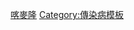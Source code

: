 <noinclude>{{main|2019冠状病毒病秘鲁疫情}}</noinclude>
{{Medical cases chart
|numwidth=wmmm
|barwidth=medium

|disease=2019冠状病毒病
|location=秘魯
|outbreak=2019冠状病毒病病例数
|right2=死亡数
|recoveries=y

|data=
2020-03-06;;;1
2020-03-07;;;6
2020-03-08;;;7
2020-03-09;;;9
2020-03-10;;;11
2020-03-11;;;17
2020-03-12;;;22
2020-03-13;;;38
2020-03-14;;;43
2020-03-15;;;71
2020-03-16;;;86
2020-03-17;;;117
2020-03-18;;;145
2020-03-19;3;2;234
2020-03-20;4;2;263
2020-03-21;5;2;318
2020-03-22;5;2;363
2020-03-23;5;2;395
2020-03-24;7;4;416
2020-03-25;9;4;480
2020-03-26;9;4;580
2020-03-27;11;16;635
2020-03-28;16;16;671
2020-03-29;18;16;852
2020-03-30;24;269;950
2020-03-31;30;394;1065
2020-04-01;47;447;1323
2020-04-02;55;537;1414
2020-04-03;61;537;1595
2020-04-04;73;914;1746
2020-04-05;83;989;2281
2020-04-06;92;997;2561
2020-04-07;107;1231;2954
2020-04-08;121;1333;4342
2020-04-09;138;1438;5256
2020-04-10;169;1569;5897
2020-04-11;181;1739;6848
2020-04-12;193;1798;7519
2020-04-13;216;2642;9784
2020-04-14;230;2869;10303
2020-04-15;254;3108;11475
2020-04-16;274;6120;12491
2020-04-17;300;6541;13489
2020-04-18;348;6684;14420
2020-04-19;400;6811;15628
2020-04-20;445;6968;16325
2020-04-21;484;6982;17837
2020-04-22;530;7027;19250
2020-04-23;572;7422;20914
2020-04-24;634;7496;21648
2020-04-25;700;7797;25331
2020-04-26;728;8088;27517
2020-04-27;782;8425;28699
2020-04-28;854;9179;31190
2020-04-29;943;10037;33931
2020-04-30;1051;10405;36976
2020-05-01;1124;11129;40459
2020-05-02;1200;12434;42534
2020-05-03;1286;13550;45928
2020-05-04;1344;14427;47372
2020-05-05;1444;15413;51189
2020-05-06;1533;17527;54817
2020-05-07;1627;18388;58526
2020-05-08;1714;19012;61847
2020-05-09;1814;20246;65015
2020-05-10;1889;21349;67307
2020-05-11;1961;22406;68822
2020-05-12;2057;23324;72059
2020-05-13;2169;24324;76306
2020-05-14;2267;25151;80604
2020-05-15;2392;27147;84495
2020-05-16;2523;28272;88541
2020-05-17;2648;28621;92273
2020-05-18;2789;30306;94933
2020-05-19;2914;36524;99483
2020-05-20;3024;41968;104020
2020-05-21;3148;43587;108769
2020-05-22;3244;44848;111698
2020-05-23;3371;47915;115754
2020-05-24;3500;49795;119959
2020-05-25;3629;50949;123979
2020-05-26;3788;52906;129751
2020-05-27;3983;56169;135905
2020-05-28;4099;59442;141779
2020-05-29;4230;62791;148285
2020-05-30;4371;66447;155671
2020-05-31;4506;67208;164476
2020-06-01;4634;68507;170039
2020-06-02;4767;69257;174884
2020-06-03;4894;72319;178914
2020-06-04;5031;76228;183198
2020-06-05;5162;79214;187400
2020-06-06;5301;82731;191758
2020-06-07;5465;86219;196515
2020-06-08;5571;89556;199696
2020-06-09;5738;92929;203736
2020-06-10;5903;98031;208823
2020-06-11;6109;102429;214788
2020-06-12;6308;107133;220749
2020-06-13;6498;111724;225132
2020-06-14;6688;115579;229736
2020-06-15;6860;119409;232992
2020-06-16;7056;125205;237156
2020-06-17;7257;128622;240908
2020-06-18;7461;131190;244388
2020-06-19;7660;135520;247925
2020-06-20;7861;138763;251338
2020-06-21;8045;141967;254936
2020-06-22;8223;145320;257447
2020-06-23;8404;148437;260810
2020-06-24;8586;151589;264689
2020-06-25;8761;156074;268602
2020-06-26;8939;159806;272364
2020-06-27;9135;164024;275989
2020-06-28;9317;167998;279419
2020-06-29;9504;171159;282365
2020-06-30;9677;174535;285213
2020-07-01;9860;178245;288477
2020-07-02;10045;182097;292004
2020-07-03;10226;185852;295599
2020-07-04;10412;189621;299080
2020-07-05;10589;193957;302718
2020-07-06;10772;197619;305703
2020-07-07;10952;200938;309278
2020-07-08;11133;204748;312911
2020-07-09;11314;207802;316448
2020-07-10;11500;210638;319646
2020-07-11;11682;214152;322710
2020-07-12;11870;217111;326326
2020-07-13;12054;221008;330123
2020-07-14;12229;223261;333867
2020-07-15;12417;226400;337724
2020-07-16;12615;230994;341586
2020-07-17;12799;233982;345537
2020-07-18;12998;238086;349500
2020-07-19;13187;241955;353590
2020-07-20;13384;245081;357681
2020-07-21;13579;248746;362087
2020-07-22;17455;252246;366550;;;366,550;+1.2%;17,455;+29%{{efn-lr|name=deaths_adjustment}}
2020-07-23;17654;255945;371096
2020-07-24;17843;259423;375961
2020-07-25;18030;263130;379884
2020-07-26;18229;267850;384797
2020-07-27;18418;272547;389717
2020-07-28;18612;276452;395005
2020-07-29;18816;280044;400683
2020-07-30;19021;283915;407492
2020-07-31;19217;287127;414735
2020-08-01;19408;290835;422183
2020-08-02;19614;294187;428850
2020-08-03;19811;298091;433100
2020-08-04;20007;302457;439890
2020-08-05;20228;306430;447624
2020-08-06;20424;310337;455409
2020-08-07;20649;314332;463875
2020-08-08;20844;319171;471012
2020-08-09;21072;324020;478024
2020-08-10;21276;329404;483133
2020-08-11;21501;335756;489680
2020-08-12;21713;341938;498555
2020-08-13;25648;348006;507996;;;507,996;+1.9%;25,648;+18%{{efn-lr|name=deaths_adjustment_2}}
2020-08-14;25856;354232;516296
2020-08-15;26075;359781;525803
2020-08-16;26281;365367;535946
2020-08-17;26481;370717;541493
2020-08-18;26658;374019;549321
2020-08-19;26834;377453;558420
2020-08-20;27034;380730;567059
2020-08-21;27245;384908;576067
2020-08-22;27453;391144;585236
2020-08-23;27663;399357;594326
2020-08-24;27813;407301;600438
2020-08-25;28001;414577;607382
2020-08-26;28124;421877;613378
2020-08-27;28277;429662;621997
2020-08-28;28471;438017;629961
2020-08-29;28607;446675;639435
2020-08-30;28788;455457;647166
2020-08-31;28944;462329;652037
2020-09-01;29068;471599;657129
2020-09-02;29259;480177;663437
2020-09-03;29405;489886;670145
2020-09-04;29554;498523;676848
2020-09-05;29687;506422;683702
2020-09-06;29838;515039;689977
2020-09-07;29976;522251;691575
2020-09-08;30123;529751;696190
2020-09-09;30236;536959;702776
2020-09-10;30344;544745;710067
2020-09-11;30470;552214;716670
2020-09-12;30593;559321;722832
2020-09-13;30710;566796;729619
2020-09-14;30812;573364;733860
2020-09-15;30927;580753;738020
2020-09-16;31051;587717;744400
2020-09-17;31146;594513;750098
2020-09-18;31283;600795;756412
2020-09-19;31369;607837;762865
2020-09-20;31369;615255;768895
2020-09-21;31660;622418;772896
2020-09-22;31772;629094;776546
2020-09-23;31870;636489;782695;;;782 695;+0.79%;31 870;+0.9%{{efn-lr|name=deaths_adjustment_3}}
2020-09-24;31938;644345;788930
2020-09-25;32037;650948;794854
2020-09-26;32142;657836;800142
2020-09-27;32262;664490;805302
2020-09-28;32324;670989;808714
2020-09-29;32396;676925;811768
2020-09-30;32462;683815;814829
2020-10-01;32535;690528;818297
2020-10-02;32609;695645;821564
2020-10-03;32665;700868;824985
2020-10-04;32742;706223;828169
2020-10-05;32834;712888;829999
2020-10-06;32914;718065;832929
2020-10-07;33009;723606;835662
2020-10-08;33098;728216;838614
2020-10-09;33158;733000;843355
2020-10-10;33223;738189;846088
2020-10-11;33305;743969;849371
2020-10-12;33357;748097;851171
2020-10-13;33419;753959;853974
2020-10-14;33512;759597;856951
2020-10-15;33577;764750;859740
2020-10-16;33648;769077;862417
2020-10-17;33702;774356;865549
2020-10-18;33759;779779;868675
2020-10-19;33820;784056;870876
2020-10-20;33875;788494;874118
2020-10-21;33937;792892;876885
2020-10-22;33984;796719;879876
2020-10-23;34033;800480;883116
2020-10-24;34095;803846;886214
2020-10-25;34149;807636;888715
2020-10-26;34197;810995;890574
2020-10-27;34257;814204;892497
2020-10-28;34315;816688;894928
2020-10-29;34362;819717;897594
2020-10-30;34411;822316;900180
2020-10-31;34476;825197;902503
2020-11-01;34259;827613;904911
2020-11-02;34585;830612;906545
2020-11-03;34623;832929;908902
2020-11-04;34671;835694;911787
2020-11-05;34730;838265;914722
2020-11-06;34783;838783;917503
2020-11-07;34840;843600;920010
2020-11-08;34879;846215;922333
2020-11-09;34943;848346;923527
2020-11-10;34992;850670;925431
2020-11-11;35031;853208;928006
2020-11-12;35067;856023;930237
2020-11-13;35106;858388;932650
2020-11-14;35177;861017;934899
2020-11-15;35231;863120;937011
2020-11-16;35271;865348;938268
2020-11-17;35317;867306;939931
2020-11-18;35402;869165;941951
2020-11-19;35446;871534;943917
2020-11-20;35484;873970;946087
2020-11-21;35549;876399;948081
2020-11-22;35595;879439;949670
2020-11-23;35641;880645;950557
2020-11-24;35685;882600;952439
2020-11-25;35727;884747;954459
2020-11-26;35785;887019;956347
2020-11-27;35839;888815;958324
2020-11-28;35879;891004;960368
2020-11-29;35923;893061;962530
2020-11-30;35966;894741;963605
2020-12-01;36031;896978;965228
2020-12-02;36076;899213;967075
2020-12-03;36104;901544;968846
2020-12-04;36195;903958;970860
2020-12-05;36231;905696;972688
2020-12-06;36274;907654;973912
2020-12-07;36324;909389;975116
2020-12-08;36401;911113;976621
2020-12-09;36455;912501;977312
2020-12-10;36499;914600;979111
2020-12-11;36544;916249;980943
2020-12-12;36609;916335;983045
2020-12-13;36677;918352;984973
2020-12-14;36754;920306;986130
2020-12-15;36817;922314;987675
2020-12-16;36858;924120;989457
2020-12-17;36901;925893;991518
2020-12-18;36969;928219;993760
2020-12-19;37034;930410;995899
2020-12-20;37103;932295;997517
2020-12-21;37173;934329;998475
2020-12-22;37218;936182;1000153
2020-12-23;37273;938341;1002263
2020-12-24;37317;940040;1003982
2020-12-25;37368;941668;1005546
2020-12-26;37414;943637;1006318
2020-12-27;37474;945603;1007657
2020-12-28;37525;947427;1008908
2020-12-29;37574;949391;1010496
2020-12-30;37621;951318;1012614
2020-12-31;37680;953175;1015137
2021-01-01;37724;954982;1017199
2021-01-02;37773;956800;1018099
2021-01-03;37830;958682;1019475
2021-01-04;37873;960703;1021058
2021-01-05;37925;960896;1022018
2021-01-06;37991;962566;1024432
2021-01-07;38049;964354;1026690
2021-01-08;38145;966447;1029471
2021-01-09;38213;968355;1032275
2021-01-10;38280;969863;1035184
2021-01-11;38335;970916;1037350
2021-01-12;38399;971000;1040231
2021-01-13;38473;973374;1043640
2021-01-14;38564;976202;1048662
2021-01-15;38654;978072;1056023
2021-01-16;38770;980000;1060567
2021-01-17;38871;982111;1064909
2021-01-18;38931;984726;1068802
2021-01-19;39044;989367;1073214
2021-01-20;39157;993509;1078675
2021-01-21;39274;997285;1082907
2021-01-22;39427;1002516;1088096
2021-01-23;39608;1007748;1093938
2021-01-24;39777;1012450;1099013
2021-01-25;39889;1017544;1102795
2021-01-26;40107;1022736;1107239
2021-01-27;40272;1028120;1113970
2021-01-28;40484;1033357;1119685
2021-01-29;40686;1039619;1125875
2021-01-30;40857;1045854;1133022
2021-01-31;41026;1052050;1138239
2021-02-01;41181;1057145;1142716
2021-02-02;41354;1062850;1149764
2021-02-03;41538;1069129;1158377
2021-02-04;41753;1076446;1165052
2021-02-05;41933;1086643;1173045
2021-02-06;42121;1089040;1180478
2021-02-07;42308;1094573;1186698
2021-02-08;42467;1100053;1191221 
2021-02-09;42626;1111496;1196778
2021-02-10;42859;1117729;1203502
2021-02-11;43045;1124236;1212309
2021-02-12;43255;1130923;1220748
2021-02-13;43491;1137412;1227205
2021-02-14;43703;1144108;1235298
2021-02-15;43880;1149367;1238501
2021-02-16;44056;1155956;1244729
2021-02-17;44308;1156408;1252137
2021-02-18;44489;1163153;1261804
2021-02-19;44690;1169648;1269523
2021-02-20;44877;1176128;1275899
2021-02-21;45097;1183238;1283309
2021-02-22;45263;1188995;1286757
2021-02-23;45487;1196515;1293497
2021-02-24;45683;1204050;1300799
2021-02-25;45903;1210749;1308722
2021-02-26;46094;1218409;1316363
2021-02-27;46299;1225994;1323863
2021-02-28;46494;1232528;1329805
2021-03-01;46685;1236668;1332939

|caption='''来源：'''<ref name="auto">{{cite web |url=https://www.gob.pe/minsa#noticias |title=Ministerio de Salud - MINSA &#124; Gobierno del Perú |publisher=Gob.pe |date= |accessdate=2020-04-01 |archive-date=2021-01-24 |archive-url=https://web.archive.org/web/20210124133143/https://www.gob.pe/minsa/#noticias |dead-url=no }}</ref>

<div class="mw-collapsible mw-collapsed">
'''注釋：'''
<div class="mw-collapsible-content">
{{notelist-lr|refs=
{{efn-lr|name=deaths_adjustment|On 22 July, the Ministry of Health reported 13,767 deaths, to which 3,688 deaths were added according to the update made by the working group in charge of analyzing the clinical characteristics of the deceased due to COVID-19, making a total of 17,455 deaths.<ref>{{cite news|url=https://www.gob.pe/institucion/minsa/noticias/214828-minsa-casos-confirmados-por-coronavirus-covid-19-ascienden-a-366-550-en-el-peru-comunicado-n-180|title=Minsa: Casos confirmados por coronavirus Covid-19 ascienden a 366 550 en el Perú (Comunicado N° 180)|language=es|date=22 July 2020|access-date=22 July 2020}}</ref>}}
{{efn-lr|name=deaths_adjustment_2|On 13 August, the Ministry of Health reported 21,990 deaths, to which 3,658 deaths were added according to the second update made by the working group in charge of analyzing the clinical characteristics of the deceased due to COVID-19, making a total of 25,648 deaths.}}
{{efn-lr|name=deaths_adjustment_3|The death toll recorded for September 23 was originally 98 new deaths and 31,684 in total. However, the Ministry of Health updated the figure by adding 186 new deaths corresponding to September 20, amounting to 31,870 deaths in total.}}}}</div></div>
}}<noinclude>
{{Template reference list}}
{{COVID-19}}
[[Category:2019冠狀病毒病病例數模板|喀麥隆]]
[[Category:傳染病模板]]
</noinclude>